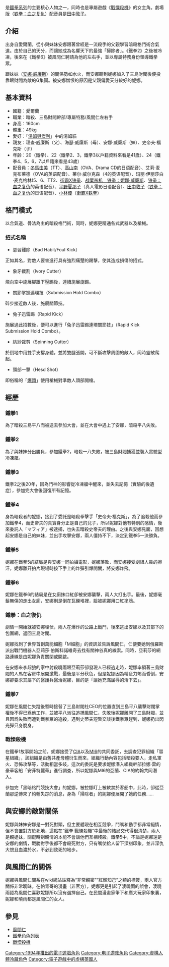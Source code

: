 {{Unreferenced|time=2019-12-06T18:04:40+00:00}}
{{Vgname2|妮娜‧威廉斯|en=Nina Williams|ja=ニーナ・ウィリアムズ}}是[[鐵拳系列|鐵拳系列]]的主要核心人物之一，同時也是專屬遊戲《[[戰慄殺機|戰慄殺機]]》的女主角。劇場版（[[铁拳：血之复仇|铁拳：血之复仇]]）配音員是[[田中敦子|田中敦子]]。

==介紹==

出身自愛爾蘭，從小與妹妹安娜跟著曾經是一流殺手的父親學習暗殺格鬥術合氣道。由於自己的天分，而讓她成為名響天下的最強「掃除者」。《鐵拳2》之後被冷凍，後來在《鐵拳6》被風間仁聘請為他的左右手，並以專屬特務身份領導鐵拳眾。

跟妹妹（[[安娜·威廉斯|安娜·威廉斯]]）的關係勢如水火，而安娜聽到妮娜加入了三島財閥後便投靠跟財閥為敵的G集團。被安娜憎恨的原因是父親偏愛天分較好的妮娜。

==基本資料==

*國籍：愛爾蘭
*職業：暗殺、三島財閥幹部/專屬特務/風間仁左右手
*身高：160cm
*體重：49kg
*愛好：「[[湯姆與傑利|湯姆與傑利]]」中的湯姆貓
*親友：理查‧威廉斯（父）、海瑟‧威廉斯（母）、安娜‧威廉斯（妹）、史帝夫‧福克斯（子）
*年齡：20（鐵拳）、22（鐵拳2、3，鐵拳3以戶籍資料來看是41歲）、24（鐵拳4、5，6，7以戶籍來看是43歲）
*配音員：[[冬馬由美|冬馬由美]]（TT）、[[高山南|高山南]]（OVA、Drama CD的日语配音）、艾莉·麦克布莱德（OVA的英语配音）、莱尔·威尔克森（4的英语配音）、玛丽·伊丽莎白·麦克格林(5、6、TT2、[[快打旋風_X_鐵拳|街霸X铁拳]]、[[戰慄殺機|战栗杀机　铁拳：妮娜·威廉斯]]、[[铁拳：血之复仇|铁拳：血之复仇]]的英语配音）、[[平野夏那子|平野夏那子]]（真人電影日语配音）、[[田中敦子|田中敦子]]（[[铁拳：血之复仇|铁拳：血之复仇]]的日语配音）、[[小林優|小林優]]（[[快打旋風_X_鐵拳|街霸X铁拳]]）

==格鬥模式==

以合氣道、骨法為主的暗殺格鬥術，同時，妮娜更精通各式武器以及槍械。

===招式名稱===

*惡習難除（Bad Habit/Foul Kick）
正如其名，對敵人要害進行具有強烈痛楚的踢擊，使其造成損傷的招式。

*象牙截割（Ivory Cutter）
飛向空中施展腳跟下壓踢後，連續施展旋踢。

*關節掌握連環技（Submission Hold Combo）

碎步接近敵人後，施展關節技。

*兔子迅雷踢（Rapid Kick）
施展過此招數後，便可以進行「兔子迅雷踢連環關節技」（Rapid Kick Submission Hold Combo）。

*紡紗裁剪（Spinning Cutter）
於倒地中用雙手支撐身體，並將雙腿張開，可不斷攻擊周圍的敵人，同時靈敏爬起。

*頭部一擊（Hesd Shot）
即俗稱的「[[爆頭|爆頭]]」使用槍械對準敵人頭部開槍。

==經歷==

===鐵拳1===

為了暗殺三島平八而被送去參加大會，並在大會中遇上了安娜，暗殺平八失敗。

===鐵拳2===

為了與妹妹分出勝負，參加鐵拳2，暗殺一八失敗，被三島財閥捕獲並裝入實驗型冷凍艙。

===鐵拳3===

鐵拳2之後20年，因為鬥神的影響從冷凍艙中醒來，並失去記憶（實驗的後遺症），參加完大會後回復所有記憶。

===鐵拳4===

身為暗殺者的妮娜，接到了委託是暗殺拳擊手「史帝夫‧福克斯」，為了追殺他而參加鐵拳4，而史帝夫的真實身分正是自己的兒子，所以妮娜對他有特別的感情，後來委託人「マフィア」被逮捕，也失去暗殺史帝夫的理由。之後與安娜見面，回想起安娜是自己的妹妹，並出手攻擊安娜，兩人僵持不下，決定到鐵拳5一決勝負。

===鐵拳5===

妮娜在鐵拳5的結局是與安娜一同拍攝電影，妮娜落敗，而安娜接受劇組人員的擦汗，妮娜離开拍片現場時按下手上的炸彈引爆開關，將安娜炸飛。

===鐵拳6===

妮娜在鐵拳6的結局是在女廁抹口紅卻被安娜襲擊，兩人大打出手。最後，妮娜毫髮無傷的走出女廁，安娜則是倒在瓦礫堆裡，臉被妮娜用口紅塗鴉。

===鐵拳：血之復仇===

劇情一開始就被安娜埋伏，兩人在爆炸的公路上戰鬥，後來逃出安娜以及其部下的包圍網，返回三島財閥。

妮娜找到了世界首創萬能細胞「M細胞」的資訊並告訴風間仁，仁便要她到俄羅斯派出戰鬥機器人亞莉莎‧伯斯科諾維奇去找有關神谷真的線索。同時，亞莉莎的網路連線是由妮娜負責關閉或開啟。

在安娜來李超狼的家中射殺曉雨跟亞莉莎卻發現人已經逃走時，妮娜率領著三島財閥的人馬在客房中展開激戰，最後是平分秋色，但是妮娜因為精疲力竭而昏倒，安娜卻要求其屬下的醫護兵醫治妮娜，目的是「讓她充滿屈辱的活下去」。

===鐵拳7===
妮娜在風間仁失蹤後暫時接替了三島財閥社CEO的位置直到三島平八襲擊財閥掌權後不得已爲他工作，並被平八派往追捕風間仁，失敗後妮娜離開了三島財閥，並且因爲失敗而遭到鐵拳眾的追殺，遇到史蒂夫短暫交談後鐵拳眾趕到，妮娜扔出閃光彈只身脫身。

===戰慄殺機===
在鐵拳1故事開始之前，妮娜接受了[[CIA|CIA]]以及[[MI6|MI6]]的共同委託，去調查犯罪組織「彗星組織」，該組織是由舊共產母體衍生而來，組織行動內容包括暗殺要人，走私軍火、恐怖攻擊等，活動相當多岐，這次的委託是要求妮娜潛入組織幹部拉娜‧雷的豪華客船「安菲特麗蒂」進行調查，所以妮娜與MI6的亞蘭、CIA的約翰共同潛入。

參加完「黑暗格鬥競技大會」的妮娜，被拉娜盯上被軟禁於客船中，此時，卻從亞蘭那逆傳來了約翰失踪的消息，身為「掃除者」的妮娜便展開了她的任務……

==與安娜的敵對關係==
妮娜與妹妹安娜是一對死對頭，但主要體現在相互競爭，鬥嘴和動手都非常絕情，但不會置對方於死地，這點在“鐵拳 戰慄殺機”中最後的結局交代得很清楚，兩人是親姐妹，關鍵時刻親情的本能不會讓他們互相殘殺。鐵拳5中，不論是妮娜還是安娜的劇情，戰勝對手後都不會殺死對方，只有嘴仗給人留下深刻印象。並非深仇大恨且血濃於水，不必到致死的地步。

==與風間仁的關係==
妮娜與風間仁關系在wiki網站註釋為“非常親密”“紅顏知己”之類的標簽，兩人官方關係非常曖昧。在帕青哥的漫畫（非官方），妮娜更是引起了淩曉雨的誤會，淩曉雨認為風間仁喜歡妮娜所以沒有選擇自己。在民間漫畫家筆下和廣大玩家印象裏，妮娜和曉雨都是風間仁的女人。

==參見==
*[[風間仁|風間仁]]
*[[鐵拳角色列表|鐵拳角色列表]]
*[[戰慄殺機|戰慄殺機]]

{{铁拳系列}}
{{DEFAULTSORT:Williams Nina}}
[[Category:1994年推出的電子遊戲角色|Category:1994年推出的電子遊戲角色]]
[[Category:电子游戏角色|Category:电子游戏角色]]
[[Category:虛構人體冷藏角色|Category:虛構人體冷藏角色]]
[[Category:電子遊戲中的虛構英國人|Category:電子遊戲中的虛構英國人]]